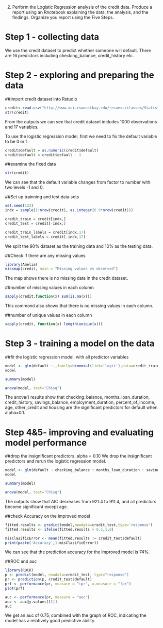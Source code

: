 

2. Perform the Logistic Regression analysis of the credit data. Produce a report using an Rnotebook explaining the data, the analysis, and the findings.
Organize you report using the Five Steps.

# Step 1 - collecting data
We use the credit dataset to predict whether someone will default. There are 16 predictors including checking_balance, credit_history etc.

# Step 2 - exploring and preparing the data
##Import credit dataset into Rstudio
```{r}
credit<-read.csv("http://www.sci.csueastbay.edu/~esuess/classes/Statistics_6620/Presentations/ml7/credit.csv")
str(credit)
```
From the outputs we can see that credit dataset includes 1000 observations and 17 variables.

To use the logistic regression model, first we need to fix the default variable to be 0 or 1.
```{r}
credit$default = as.numeric(credit$default)
credit$default = credit$default - 1
```

##examine the fixed data
```{r}
str(credit)
```
We can see that the default variable changes from factor to number with two levels -1 and 0.

##Set up trainning and test data sets
```{r}
set.seed(123)
indx = sample(1:nrow(credit), as.integer(0.9*nrow(credit)))

credit_train = credit[indx,]
credit_test = credit[-indx,]

credit_train_labels = credit[indx,17]
credit_test_labels = credit[-indx,17]  
```
We split the 90% dataset as the training data and 10% as the testing data.


##Check if there are any missing values
```{r}
library(Amelia)
missmap(credit, main = "Missing values vs observed")
```
The map shows there is no missing data in the credit dataset.

##number of missing values in each column
```{r}
sapply(credit,function(x) sum(is.na(x)))
```
This commond also shows that there is no missing values in each column.

##number of unique values in each column
```{r}
sapply(credit, function(x) length(unique(x)))
```

# Step 3 - training a model on the data
##fit the logistic regression model, with all predictor variables
```{r}
model <- glm(default ~.,family=binomial(link='logit'),data=credit_train)
model

summary(model)

anova(model, test="Chisq")
```
The anova() results show that checking_balance, months_loan_duration, credit_history, savings_balance, employment_duration, percent_of_income, age, other_credit and housing are the significant predictors for default when alpha=0.1.

# Step 4&5- improving and evaluating model performance 
##drop the insignificant predictors, alpha = 0.10
We drop the insignificant predictors and rerun the logistic regression model.
```{r}
model <- glm(default ~ checking_balance + months_loan_duration + savings_balance + employment_duration + credit_history +  percent_of_income + age + housing, family=binomial(link='logit'),data=credit_train)
model

summary(model)

anova(model, test="Chisq")
```
The outputs show that AIC decreases from 921.4 to 911.4, and all predictors become significant except age.

##check Accuracy on the improved model
```{r}
fitted.results <- predict(model,newdata=credit_test,type='response')
fitted.results <- ifelse(fitted.results > 0.5,1,0)

misClasificError <- mean(fitted.results != credit_test$default)
print(paste('Accuracy',1-misClasificError))
```
We can see that the prediction accuracy for the improved model is 74%.

##ROC and auc
```{r}
library(ROCR)
p <- predict(model, newdata=credit_test, type="response")
pr <- prediction(p, credit_test$default)
prf <- performance(pr, measure = "tpr", x.measure = "fpr")
plot(prf)

auc <- performance(pr, measure = "auc")
auc <- auc@y.values[[1]]
auc
```
We get an auc of 0.75, combined with the graph of ROC, indicating the model has a relatively good predictive ability.



